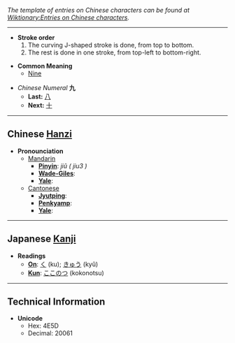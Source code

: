 ''The template of entries on Chinese characters can be found at [[Wiktionary:Entries on Chinese characters]].''

----

*'''Stroke order'''
*# The curving J-shaped stroke is done, from top to bottom.
*# The rest is done in one stroke, from top-left to bottom-right.

* '''Common Meaning'''
** [[Nine]]

*''Chinese Numeral'' '''九'''
**'''Last:''' [[八]]
**'''Next:''' [[十]]

----

== Chinese [[Hanzi]] ==

*'''Pronounciation '''
**[[Mandarin]]
***'''[[Pinyin]]''': ''jiǔ ( jiu3 )''
***'''[[Wade-Giles]]''': 
***'''[[Yale]]''': 
**[[Cantonese]]
***'''[[Jyutping]]''': 
***'''[[Penkyamp]]''': 
***'''[[Yale]]''': 

----

== Japanese [[Kanji]] ==

*'''Readings'''
**'''[[On]]''': [[く]] (ku); [[きゅう]] (kyû)
**'''[[Kun]]''': [[ここのつ]] (kokonotsu)

----

==Technical Information==
*'''Unicode'''
**Hex: 4E5D
**Decimal: 20061